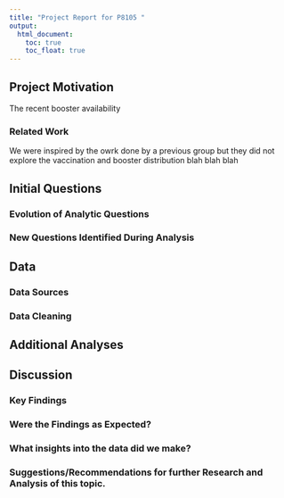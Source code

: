 ```yaml
---
title: "Project Report for P8105 "
output: 
  html_document:
    toc: true
    toc_float: true
---
```


## **Project Motivation**
The recent booster availability


### Related Work

We were inspired by the owrk done by a previous group but they did not explore the vaccination and booster distribution blah blah blah

## **Initial Questions**

### Evolution of Analytic Questions

### New Questions Identified During Analysis

## **Data**

### Data Sources

### Data Cleaning


## **Additional Analyses**

## **Discussion**

### Key Findings

### Were the Findings as Expected?

### What insights into the data did we make?

### Suggestions/Recommendations for further Research and Analysis of this topic.


